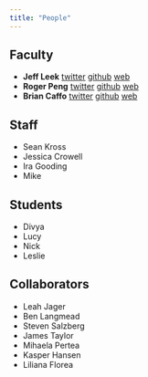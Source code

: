 ```yaml
---
title: "People"
---
```


## Faculty


* __Jeff Leek__ [twitter](https://twitter.com/jtleek) [github](https://github.com/jtleek) [web](http://jtleek.com/)
* __Roger Peng__ [twitter](https://twitter.com/rdpeng) [github](https://github.com/rdpeng) [web](http://www.biostat.jhsph.edu/~rpeng/)
* __Brian Caffo__ [twitter](https://twitter.com/bcaffo) [github](https://github.com/bcaffo) [web](http://www.bcaffo.com)


## Staff

* Sean Kross
* Jessica Crowell
* Ira Gooding
* Mike 


## Students

* Divya
* Lucy
* Nick
* Leslie

## Collaborators

* Leah Jager
* Ben Langmead
* Steven Salzberg
* James Taylor
* Mihaela Pertea
* Kasper Hansen
* Liliana Florea


